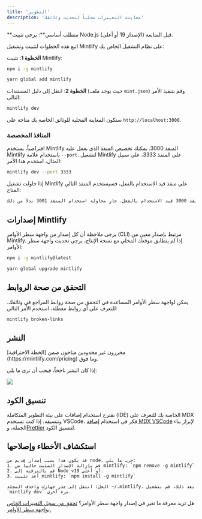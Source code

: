 ```yaml
---
title: 'التطوير'
description: 'معاينة التغييرات محلياً لتحديث وثائقك'
---
```


<Info>
  **متطلب أساسي**: يرجى تثبيت Node.js (الإصدار 19 أو أعلى) قبل المتابعة.
</Info>

اتبع هذه الخطوات لتثبيت وتشغيل Mintlify على نظام التشغيل الخاص بك:

**الخطوة 1**: تثبيت Mintlify:

<CodeGroup>

  ```bash npm
  npm i -g mintlify
  ```

```bash yarn
yarn global add mintlify
```

</CodeGroup>

**الخطوة 2**: انتقل إلى دليل المستندات (حيث يوجد ملف `mint.json`) وقم بتنفيذ الأمر التالي:

```bash
mintlify dev
```

ستكون المعاينة المحلية للوثائق الخاصة بك متاحة على `http://localhost:3000`.

### المنافذ المخصصة

افتراضياً، يستخدم Mintlify المنفذ 3000. يمكنك تخصيص المنفذ الذي يعمل عليه Mintlify باستخدام علامة `--port`. لتشغيل Mintlify على المنفذ 3333، على سبيل المثال، استخدم هذا الأمر:

```bash
mintlify dev --port 3333
```

إذا حاولت تشغيل Mintlify على منفذ قيد الاستخدام بالفعل، فسيستخدم المنفذ التالي المتاح:

```md
المنفذ 3000 قيد الاستخدام بالفعل. جارٍ محاولة استخدام المنفذ 3001 بدلاً من ذلك.
```

## إصدارات Mintlify

يرجى ملاحظة أن كل إصدار من واجهة سطر الأوامر (CLI) مرتبط بإصدار معين من Mintlify. إذا لم يتطابق موقعك المحلي مع نسخة الإنتاج، يرجى تحديث واجهة سطر الأوامر:

<CodeGroup>

```bash npm
npm i -g mintlify@latest
```

```bash yarn
yarn global upgrade mintlify
```

</CodeGroup>

## التحقق من صحة الروابط

يمكن لواجهة سطر الأوامر المساعدة في التحقق من صحة روابط المراجع في وثائقك. للتعرف على أي روابط معطلة، استخدم الأمر التالي:

```bash
mintlify broken-links
```

## النشر

<Tip>
  محررون غير محدودين متاحون ضمن [الخطة الاحترافية](https://mintlify.com/pricing) وما فوق.
</Tip>

إذا كان النشر ناجحاً، فيجب أن ترى ما يلي:

<Frame>
  <img src="/images/checks-passed.png" style={{ borderRadius: '0.5rem' }} />
</Frame>

## تنسيق الكود

نقترح استخدام إضافات على بيئة التطوير المتكاملة (IDE) الخاصة بك للتعرف على MDX وتنسيقه. إذا كنت تستخدم VSCode، فكر في استخدام [إضافة MDX VSCode](https://marketplace.visualstudio.com/items?itemName=unifiedjs.vscode-mdx) لإبراز بناء الجملة، و[Prettier](https://marketplace.visualstudio.com/items?itemName=esbenp.prettier-vscode) لتنسيق الكود.

## استكشاف الأخطاء وإصلاحها

<AccordionGroup>
  <Accordion title='خطأ: تعذر تحميل وحدة "sharp" باستخدام وقت تشغيل darwin-arm64'>

    قد يكون هذا بسبب إصدار قديم من node. جرب ما يلي:
    1. قم بإزالة الإصدار المثبت حالياً من mintlify: `npm remove -g mintlify`
    2. قم بالترقية إلى Node v19 أو أعلى.
    3. أعد تثبيت mintlify: `npm install -g mintlify`
  </Accordion>

  <Accordion title="مشكلة: مواجهة خطأ غير معروف">
  
    الحل: انتقل إلى جذر جهازك واحذف المجلد ~/.mintlify. بعد ذلك، قم بتشغيل `mintlify dev` مرة أخرى.
  </Accordion>
</AccordionGroup>

هل تريد معرفة ما تغير في إصدار واجهة سطر الأوامر؟ [تحقق من سجل التغييرات الخاص بواجهة سطر الأوامر.](https://www.npmjs.com/package/mintlify?activeTab=versions)